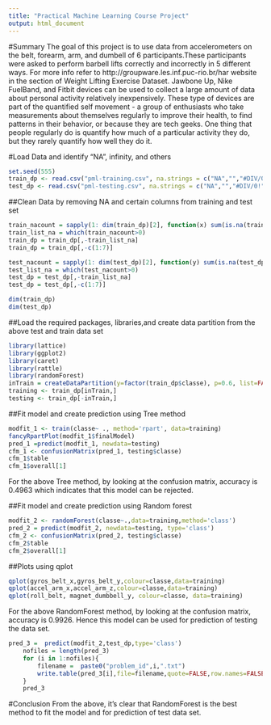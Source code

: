 ```yaml
---
title: "Practical Machine Learning Course Project"
output: html_document
---
```


#Summary
The goal of this project is to use data from accelerometers on the belt, forearm, arm, and dumbell of 6 participants.These participants were asked to perform barbell lifts correctly and incorrectly in 5 different ways. For more info refer to http://groupware.les.inf.puc-rio.br/har website in the section of Weight Lifting Exercise Dataset.
Jawbone Up, Nike FuelBand, and Fitbit devices can be used to collect a large amount of data about personal activity relatively inexpensively. These type of devices are part of the quantified self movement - a group of enthusiasts who take measurements about themselves regularly to improve their health, to find patterns in their behavior, or because they are tech geeks. One thing that people regularly do is quantify how much of a particular activity they do, but they rarely quantify how well they do it. 

#Load Data and identify "NA", infinity, and others
```r
set.seed(555)
train_dp <- read.csv("pml-training.csv", na.strings = c("NA","","#DIV/0!"))
test_dp <- read.csv("pml-testing.csv", na.strings = c("NA","","#DIV/0!"))
```

##Clean Data by removing NA and certain columns from training and test set
```r
train_nacount = sapply(1: dim(train_dp)[2], function(x) sum(is.na(train_dp[, x])))
train_list_na = which(train_nacount>0)
train_dp = train_dp[,-train_list_na]
train_dp = train_dp[,-c(1:7)]

test_nacount = sapply(1: dim(test_dp)[2], function(y) sum(is.na(test_dp[, y])))
test_list_na = which(test_nacount>0)
test_dp = test_dp[,-train_list_na]
test_dp = test_dp[,-c(1:7)]

dim(train_dp)
dim(test_dp)
```
##Load the required packages, libraries,and create data partition from the above test and train data set
```r
library(lattice)
library(ggplot2)
library(caret)
library(rattle)
library(randomForest)
inTrain = createDataPartition(y=factor(train_dp$classe), p=0.6, list=FALSE)
training <- train_dp[inTrain,]
testing <- train_dp[-inTrain,]
```                      
##Fit model and create prediction using Tree method
```r
modfit_1 <- train(classe~ ., method='rpart', data=training)
fancyRpartPlot(modfit_1$finalModel)
pred_1 =predict(modfit_1, newdata=testing)
cfm_1 <- confusionMatrix(pred_1, testing$classe)
cfm_1$table
cfm_1$overall[1]
```
For the above Tree method, by looking at the confusion matrix, accuracy is 0.4963 which indicates that this model can be rejected.

##Fit model and create prediction using Random forest
```r
modfit_2 <- randomForest(classe~.,data=training,method='class')
pred_2 = predict(modfit_2, newdata=testing, type='class')
cfm_2 <- confusionMatrix(pred_2, testing$classe)
cfm_2$table
cfm_2$overall[1]
```
##Plots using qplot
```r
qplot(gyros_belt_x,gyros_belt_y,colour=classe,data=training)
qplot(accel_arm_x,accel_arm_z,colour=classe,data=training)
qplot(roll_belt, magnet_dumbbell_y, colour=classe, data=training)
```

For the above RandomForest method, by looking at the confusion matrix, accuracy is 0.9926. Hence this model can be used for prediction of testing the data set.
```r
pred_3 =  predict(modfit_2,test_dp,type='class')
    nofiles = length(pred_3)
    for (i in 1:nofiles){
        filename =  paste0("problem_id",i,".txt")
        write.table(pred_3[i],file=filename,quote=FALSE,row.names=FALSE,col.names=FALSE)
    }
    pred_3
```
#Conclusion
From the above, it's clear that RandomForest is the best method to fit the model and for prediction of test data set.
